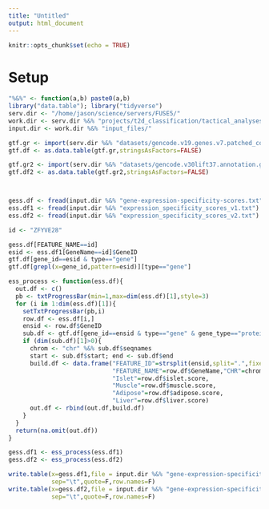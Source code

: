 ```yaml
---
title: "Untitled"
output: html_document
---
```


```r
knitr::opts_chunk$set(echo = TRUE)
```

# Setup 

```r

"%&%" <- function(a,b) paste0(a,b)
library("data.table"); library("tidyverse")
serv.dir <- "/home/jason/science/servers/FUSE5/"
work.dir <- serv.dir %&% "projects/t2d_classification/tactical_analyses/"
input.dir <- work.dir %&% "input_files/"

```

```r

gtf.gr <- import(serv.dir %&% "datasets/gencode.v19.genes.v7.patched_contigs.gtf")
gtf.df <- as.data.table(gtf.gr,stringsAsFactors=FALSE)

gtf.gr2 <- import(serv.dir %&% "datasets/gencode.v30lift37.annotation.gtf.gz")
gtf.df2 <- as.data.table(gtf.gr2,stringsAsFactors=FALSE)




```



```r

gess.df <- fread(input.dir %&% "gene-expression-specificity-scores.txt")
ess.df1 <- fread(input.dir %&% "expression_specificity_scores_v1.txt")
ess.df2 <- fread(input.dir %&% "expression_specificity_scores_v2.txt")

```


```r

id <- "ZFYVE28"

gess.df[FEATURE_NAME==id]
esid <- ess.df1[GeneName==id]$GeneID
gtf.df[gene_id==esid & type=="gene"]
gtf.df[grepl(x=gene_id,pattern=esid)][type=="gene"]

```



```r

ess_process <- function(ess.df){
  out.df <- c()
  pb <- txtProgressBar(min=1,max=dim(ess.df)[1],style=3)
  for (i in 1:dim(ess.df)[1]){
    setTxtProgressBar(pb,i)
    row.df <- ess.df[i,]
    ensid <- row.df$GeneID
    sub.df <- gtf.df[gene_id==ensid & type=="gene" & gene_type=="protein_coding"]
    if (dim(sub.df)[1]>0){
      chrom <- "chr" %&% sub.df$seqnames
      start <- sub.df$start; end <- sub.df$end
      build.df <- data.frame("FEATURE_ID"=strsplit(ensid,split=".",fixed=TRUE)[[1]][1],
                             "FEATURE_NAME"=row.df$GeneName,"CHR"=chrom,"START"=start,"END"=end,
                             "Islet"=row.df$islet.score,
                             "Muscle"=row.df$muscle.score,
                             "Adipose"=row.df$adipose.score,
                             "Liver"=row.df$liver.score)
      out.df <- rbind(out.df,build.df)
    }    
  }
  return(na.omit(out.df))
}

```


```r

gess.df1 <- ess_process(ess.df1)
gess.df2 <- ess_process(ess.df2)

write.table(x=gess.df1,file = input.dir %&% "gene-expression-specificity-scores_v1.txt",
            sep="\t",quote=F,row.names=F)
write.table(x=gess.df2,file = input.dir %&% "gene-expression-specificity-scores_v2.txt",
            sep="\t",quote=F,row.names=F)


```

